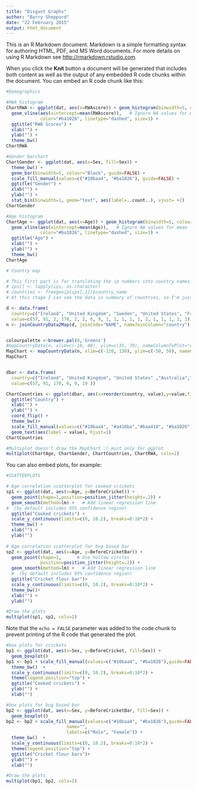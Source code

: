 ```yaml
---
title: "Disgust Graphs"
author: "Barry Sheppard"
date: "22 February 2015"
output: html_document
---
```


This is an R Markdown document. Markdown is a simple formatting syntax for authoring HTML, PDF, and MS Word documents. For more details on using R Markdown see <http://rmarkdown.rstudio.com>.

When you click the **Knit** button a document will be generated that includes both content as well as the output of any embedded R code chunks within the document. You can embed an R code chunk like this:

```r

#Demographics

#RWA histogram
ChartRWA <- ggplot(dat, aes(x=RWAscore)) + geom_histogram(binwidth=5, colour="black", fill="lightgrey") +
  geom_vline(aes(xintercept=mean(RWAscore)),   # Ignore NA values for mean
             color="#ba1026", linetype="dashed", size=1) +
  ggtitle("RWA Scores") +
  xlab("") +
  ylab("") +
  theme_bw()
ChartRWA

#Gender barchart
ChartGender <- ggplot(dat, aes(x=Sex, fill=Sex)) + 
  theme_bw() +
  geom_bar(binwidth=5, colour="Black", guide=FALSE) +
  scale_fill_manual(values=c("#10baa4", "#ba1026"), guide=FALSE) +
  ggtitle("Gender") +
  xlab("") +
  ylab("") +
  stat_bin(binwidth=1, geom="text", aes(label=..count..), vjust= +2)
ChartGender

#Age histogram
ChartAge <- ggplot(dat, aes(x=Age)) + geom_histogram(binwidth=5, colour="black", fill="lightgrey") +
  geom_vline(aes(xintercept=mean(Age)),   # Ignore NA values for mean
             color="#ba1026", linetype="dashed", size=1) +
  ggtitle("Age") +
  xlab("") +
  ylab("") +
  theme_bw() 
ChartAge

# Country map

# This first part is for translating the ip numbers into country names. Commented out as I don't want to accidentily run it again
# ips[] <- lapply(ips, as.character)
# countries <- freegeoip(ips[,1])$country_name
# At this stage I can see the data in summary of countries, so I'm just going to write it straight in.

d <- data.frame(
  country=c("Ireland", "United Kingdom", "Sweden", "United States", "France","Denmark","Australia","Canada","Czech Republic","Singapore","Netherlands","Estonia","Brazil","New Zealand","South Africa","Romania","Germany","Italy","Gibraltar"),
  value=c(57, 91, 2, 170, 2, 2, 6, 9, 1, 1, 1, 1, 1, 2, 1, 1, 1, 1, 1))
n <- joinCountryData2Map(d, joinCode="NAME", nameJoinColumn="country")


colourpalette <-brewer.pal(8,'Greens') 
#mapCountryData(n, xlim=c(-10, 40), ylim=c(35, 70), nameColumnToPlot="value", mapTitle="",oceanCol="lightblue",missingCountryCol="lightgrey", catMethod=c(0,25,50,75,100,125,150,175,200), colourPalette=colourpalette)
MapChart <- mapCountryData(n, xlim=c(-120, 130), ylim=c(-50, 50), nameColumnToPlot="value", mapTitle="Participant location",oceanCol="lightblue",missingCountryCol="lightgrey", catMethod=c(0,25,50,75,100,125,150,175,200), colourPalette=colourpalette)
MapChart


dbar <- data.frame(
  country=c("Ireland", "United Kingdom", "United States" ,"Australia","Canada","Other"),
  value=c(57, 91, 170, 6, 9, 19 ))

ChartCountries <- ggplot(dbar, aes(x=reorder(country, value),y=value,fill=country)) + geom_bar(stat="identity") +
  ggtitle("Country") +
  xlab("") +
  ylab("") +
  coord_flip() +
  theme_bw()+
  scale_fill_manual(values=c("#10baa4", "#a410ba","#baa410", "#ba1026","#10baa4", "#ba4f10"), guide=FALSE) +
  geom_text(aes(label = value), hjust=1)
ChartCountries

#Multiplot doesn't draw the MapChart :( must only for ggplot
multiplot(ChartAge, ChartGender, ChartCountries, ChartRWA, cols=2)

```

You can also embed plots, for example:

```r

#SCATTERPLOTS

# Age correlation scatterplot for cooked crickets
sp1 <- ggplot(dat, aes(x=Age, y=BeforeCricket)) +
  geom_point(shape=1,position=position_jitter(height=.2)) +   
  geom_smooth(method=lm) +   # Add linear regression line 
#  (by default includes 95% confidence region)
  ggtitle("Cooked crickets") +
  scale_y_continuous(limits=c(0, 10.2), breaks=0:10*2) +   
  theme_bw() +
  xlab("") +
  ylab("")
  
# Age correlation scatterplot for bug based bar
sp2 <- ggplot(dat, aes(x=Age, y=BeforeCricketBar)) +
  geom_point(shape=1,      # Use hollow circles
             position=position_jitter(height=.2)) +  
  geom_smooth(method=lm) +   # Add linear regression line 
  #  (by default includes 95% confidence region)
  ggtitle("Cricket flour bar")+
  scale_y_continuous(limits=c(0, 10.2), breaks=0:10*2) +   
  theme_bw()+
  xlab("") +
  ylab("")

#Draw the plots
multiplot(sp1, sp2, cols=2)


```

Note that the `echo = FALSE` parameter was added to the code chunk to prevent printing of the R code that generated the plot.

```r

#box plots for crickets
bp1 <- ggplot(dat, aes(x=Sex, y=BeforeCricket, fill=Sex)) + 
  geom_boxplot()
bp1 <- bp1 + scale_fill_manual(values=c("#10baa4", "#ba1026"),guide=FALSE) + 
  theme_bw()  +
  scale_y_continuous(limits=c(0, 10.2), breaks=0:10*2) +  
  theme(legend.position="top") +
  ggtitle("Cooked crickets") +
  ylab("") +
  xlab("")

#box plots for bug based bar
bp2 <- ggplot(dat, aes(x=Sex, y=BeforeCricketBar, fill=Sex)) + 
  geom_boxplot()
bp2 <- bp2 + scale_fill_manual(values=c("#10baa4", "#ba1026"),guide=FALSE, 
                       name="",
                       labels=c("Male", "Female")) + 
  theme_bw()  +
  scale_y_continuous(limits=c(0, 10.2), breaks=0:10*2) +  
  theme(legend.position="top") +
  ggtitle("Cricket flour bars")+
  ylab("") +
  xlab("")

#Draw the plots
multiplot(bp1, bp2, cols=2)

```